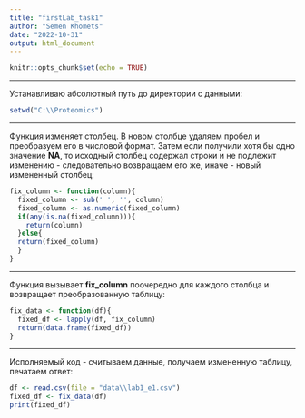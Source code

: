 ---
title: "firstLab_task1"
author: "Semen Khomets"
date: "2022-10-31"
output: html_document
---

```{r setup, include=FALSE}
knitr::opts_chunk$set(echo = TRUE)
```
***
Устанавливаю абсолютный путь до директории с данными:
```{r warning=FALSE}
setwd("C:\\Proteomics")
```
***
Функция изменяет столбец. В новом столбце удаляем пробел и преобразуем его в числовой формат. Затем если получили хотя бы одно значение **NA**, то исходный столбец содержал строки и не подлежит изменению - следовательно возвращаем его же, иначе - новый измененный столбец:
```{r warning=FALSE}
fix_column <- function(column){
  fixed_column <- sub(' ', '', column)
  fixed_column <- as.numeric(fixed_column)
  if(any(is.na(fixed_column))){
    return(column)
  }else{
  return(fixed_column)
  }
}
```
***
Функция вызывает **fix_column** поочередно для каждого столбца и возвращает преобразованную таблицу:
```{r warning=FALSE}
fix_data <- function(df){
  fixed_df <- lapply(df, fix_column)
  return(data.frame(fixed_df))
}
```
***
Исполняемый код - считываем данные, получаем измененную таблицу, печатаем ответ: 
```{r warning=FALSE}
df <- read.csv(file = "data\\lab1_e1.csv")
fixed_df <- fix_data(df)
print(fixed_df)
```



